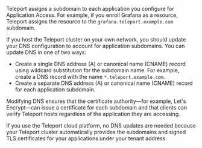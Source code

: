 Teleport assigns a subdomain to each application you configure for Application
Access. For example, if you enroll Grafana as a resource, Teleport assigns the resource
to the `grafana.teleport.example.com` subdomain. 

If you host the Teleport cluster on your own network, you should update your DNS 
configuration to account for application subdomains.
You can update DNS in one of two ways: 

- Create a single DNS address (A) or canonical name (CNAME) record using wildcard substitution 
for the subdomain name. For example, create a DNS record with the name `*.teleport.example.com`. 
- Create a separate DNS address (A) or canonical name (CNAME) record for each application subdomain.

Modifying DNS ensures that the certificate authority—for example, Let's Encrypt—can issue a 
certificate for each subdomain and that clients can verify Teleport hosts regardless of the
application they are accessing.

If you use the Teleport cloud platform, no DNS updates are needed because your Teleport 
cluster automatically provides the subdomains and signed TLS certificates for your 
applications under your tenant address.

